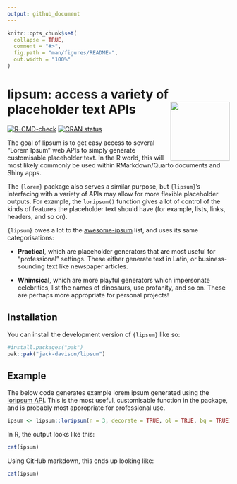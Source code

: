 ```yaml
---
output: github_document
---
```


<!-- README.md is generated from README.Rmd. Please edit that file -->

```r
knitr::opts_chunk$set(
  collapse = TRUE,
  comment = "#>",
  fig.path = "man/figures/README-",
  out.width = "100%"
)
```

# lipsum: access a variety of placeholder text APIs <a href="https://jack-davison.github.io/lipsum/"><img src="man/figures/logo.png" align="right" height="134" /></a>

<!-- badges: start -->
[![R-CMD-check](https://github.com/jack-davison/lipsum/actions/workflows/R-CMD-check.yaml/badge.svg)](https://github.com/jack-davison/lipsum/actions/workflows/R-CMD-check.yaml)
[![CRAN status](https://www.r-pkg.org/badges/version/lipsum)](https://CRAN.R-project.org/package=lipsum)
<!-- badges: end -->

The goal of lipsum is to get easy access to several "Lorem Ipsum" web APIs to simply generate customisable placeholder text. In the R world, this will most likely commonly be used within RMarkdown/Quarto documents and Shiny apps.

The `{lorem}` package also serves a similar purpose, but `{lipsum}`'s interfacing with a variety of APIs may allow for more flexible placeholder outputs. For example, the `loripsum()` function gives a lot of control of the kinds of features the placeholder text should have (for example, lists, links, headers, and so on).

`{lipsum}` owes a lot to the [awesome-ipsum](https://github.com/templeman/awesome-ipsum) list, and uses its same categorisations:

* **Practical**, which are placeholder generators that are most useful for "professional" settings. These either generate text in Latin, or business-sounding text like newspaper articles.

* **Whimsical**, which are more playful generators which impersonate celebrities, list the names of dinosaurs, use profanity, and so on. These are perhaps more appropriate for personal projects!

## Installation

You can install the development version of `{lipsum}` like so:

``` r
#install.packages("pak")
pak::pak("jack-davison/lipsum")
```

## Example

The below code generates example lorem ipsum generated using the [loripsum API](https://loripsum.net). This is the most useful, customisable function in the package, and is probably most appropriate for professional use.

```r
ipsum <- lipsum::loripsum(n = 3, decorate = TRUE, ol = TRUE, bq = TRUE)
```

In R, the output looks like this:

```r
cat(ipsum)
```

Using GitHub markdown, this ends up looking like:

```r
cat(ipsum)
```
